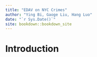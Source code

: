 ```yaml
--- 
title: "EDAV on NYC Crimes"
author: "Ying Bi, Gaoge Liu, Hang Luo"
date: "`r Sys.Date()`"
site: bookdown::bookdown_site
---
```


# Introduction

